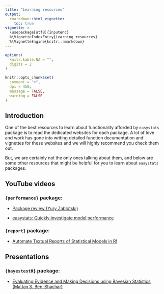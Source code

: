 ```yaml
---
title: "Learning resources"
output: 
  rmarkdown::html_vignette:
    toc: true
vignette: >
  \usepackage[utf8]{inputenc}
  %\VignetteIndexEntry{Learning resources}
  %\VignetteEngine{knitr::rmarkdown}
---
```


```r
options(
  knitr.kable.NA = "",
  digits = 2
)

knitr::opts_chunk$set(
  comment = ">",
  dpi = 450,
  message = FALSE,
  warning = FALSE
)
```

## Introduction

One of the best resources to learn about functionality afforded by `easystats` package is to read the dedicated websites for each package. A lot of love and work has gone into writing detailed function documentation and vignettes for these websites and we will highly recommend you check them out.

But, we are certainly not the only ones talking about them, and below are some other resources that might be helpful for you to learn about `easystats` packages.

## YouTube videos

### `{performance}` package:

- [Package review (Yury Zablotski)](https://www.youtube.com/watch?v=EPIxQ5i5oxs)

- [easystats: Quickly investigate model performance](https://www.youtube.com/watch?v=Bi8sHIo3s1Y)

### `{report}` package:
  
- [Automate Textual Reports of Statistical Models in R!](https://www.youtube.com/watch?v=_ypkrGyqyZ4)  


## Presentations

### `{bayestestR}` package:

 - [Evaluating Evidence and Making Decisions using Bayesian Statistics (Mattan S. Ben-Shachar)](https://mattansb.github.io/bayesian-evidence/)
